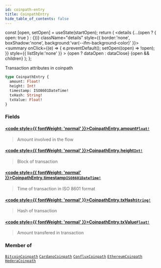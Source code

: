 ```yaml
---
id: coinpath-entry
title: CoinpathEntry
hide_table_of_contents: false
---
```







  const [open, setOpen] = useState(startOpen);
  return (
    <details {...(open ? { open: true } : {})} className="details" style={{ border:'none', boxShadow:'none', background:'var(--ifm-background-color)' }}>
      <summary
        onClick={(e) => {
          e.preventDefault();
          setOpen((open) => !open);
        }}
        style={{ listStyle:'none' }}
      >
      {open ? dataOpen : dataClose}
      </summary>
      {open && children}
    </details>
  );
};








Transaction attributes in coinpath


```graphql
type CoinpathEntry {
  amount: Float!
  height: Int!
  timestamp: ISO8601DateTime!
  txHash: String!
  txValue: Float!
}
```




### Fields

#### [<code style={{ fontWeight: 'normal' }}>CoinpathEntry.<b>amount</b></code>](#)<Bullet />[`Float!`](/docs/v1/graphql-reference/scalars/float) <Badge class="badge badge--secondary" text="non-null"/> <Badge class="badge badge--secondary" text="scalar"/> 
> 
> 
> Amount involved in the flow
> 

#### [<code style={{ fontWeight: 'normal' }}>CoinpathEntry.<b>height</b></code>](#)<Bullet />[`Int!`](/docs/v1/graphql-reference/scalars/int) <Badge class="badge badge--secondary" text="non-null"/> <Badge class="badge badge--secondary" text="scalar"/> 
> 
> 
> Block of transaction
> 

#### [<code style={{ fontWeight: 'normal' }}>CoinpathEntry.<b>timestamp</b></code>](#)<Bullet />[`ISO8601DateTime!`](/docs/v1/graphql-reference/scalars/iso8601-date-time) <Badge class="badge badge--secondary" text="non-null"/> <Badge class="badge badge--secondary" text="scalar"/> 
> 
> 
> Time of transaction in ISO 8601 format
> 

#### [<code style={{ fontWeight: 'normal' }}>CoinpathEntry.<b>txHash</b></code>](#)<Bullet />[`String!`](/docs/v1/graphql-reference/scalars/string) <Badge class="badge badge--secondary" text="non-null"/> <Badge class="badge badge--secondary" text="scalar"/> 
> 
> 
> Hash of transaction
> 

#### [<code style={{ fontWeight: 'normal' }}>CoinpathEntry.<b>txValue</b></code>](#)<Bullet />[`Float!`](/docs/v1/graphql-reference/scalars/float) <Badge class="badge badge--secondary" text="non-null"/> <Badge class="badge badge--secondary" text="scalar"/> 
> 
> 
> Amount transfered in transaction
> 



### Member of

[`BitcoinCoinpath`](/docs/v1/graphql-reference/objects/bitcoin-coinpath)  <Badge class="secondary" text="object"/><Bullet />[`CardanoCoinpath`](/docs/v1/graphql-reference/objects/cardano-coinpath)  <Badge class="secondary" text="object"/><Bullet />[`ConfluxCoinpath`](/docs/v1/graphql-reference/objects/conflux-coinpath)  <Badge class="secondary" text="object"/><Bullet />[`EthereumCoinpath`](/docs/v1/graphql-reference/objects/ethereum-coinpath)  <Badge class="secondary" text="object"/><Bullet />[`HederaCoinpath`](/docs/v1/graphql-reference/objects/hedera-coinpath)  <Badge class="secondary" text="object"/>

